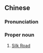 ==Chinese==
{{zh-forms|s=丝绸之路|type=211}}
{{wikipedia|lang=zh}}

===Pronunciation===
{{zh-pron
|m=Sīchóu zhī Lù
|c=si1 cau4 zi1 lou6
|cat=pn
}}

===Proper noun===
{{zh-proper noun}}

# [[Silk Road]]